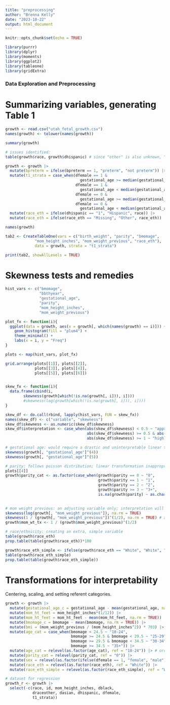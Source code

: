 ```yaml
---
title: "preprocessing"
author: "Brenna Kelly"
date: "2023-10-22"
output: html_document
---
```


```r
knitr::opts_chunk$set(echo = TRUE)
```

```r
library(purrr)
library(dplyr)
library(moments)
library(ggplot2)
library(tableone)
library(gridExtra)

```


### Data Exploration and Preprocessing

# Summarizing variables, generating Table 1

```r

growth <- read.csv("utah_fetal_growth.csv")
names(growth) <- tolower(names(growth))

summary(growth)

# issues identified:
table(growth$race, growth$dhispanic) # since "other" is also unknown, "missing" will be imputed as "other"

growth <- growth |>
  mutate(bpreterm = ifelse(bpreterm == 1, "preterm", "not preterm")) |>
  mutate(t1_strata = case_when(dfemale == 1 & 
                                 gestational_age >= median(gestational_age) ~ "female, upper",
                               dfemale == 1 & 
                                 gestational_age < median(gestational_age) ~ "female, lower",
                               dfemale == 0 & 
                                 gestational_age >= median(gestational_age) ~ "male, upper",
                               dfemale == 0 & 
                                 gestational_age < median(gestational_age) ~ "male, lower")) |>
  mutate(race_eth = ifelse(dhispanic == "1", "Hispanic", race)) |>
  mutate(race_eth = ifelse(race_eth == "Missing", "Other", race_eth))

names(growth)

tab2 <- CreateTableOne(vars = c("birth_weight", "parity", "bmomage", 
             "mom_height_inches", "mom_weight_previous", "race_eth"),
             data = growth, strata = "t1_strata")

print(tab2, showAllLevels = TRUE)

```

# Skewness tests and remedies

```r

hist_vars <- c("bmomage",
               "bbthyear",
               "gestational_age",
               "parity",
               "mom_height_inches",
               "mom_weight_previous")

plot_fx <- function(i){
  ggplot(data = growth, aes(x = growth[, which(names(growth) == i)])) +
    geom_histogram(fill = "plum4") +
    theme_minimal() +
    labs(x = i, y = "Freq")
}

plots <- map(hist_vars, plot_fx)

grid.arrange(plots[[1]], plots[[2]], 
             plots[[3]], plots[[4]], 
             plots[[5]], plots[[6]])


skew_fx <- function(i){
  data.frame(cbind(i,
        skewness(growth[which(!is.na(growth[, i])), i])))
        #skewness(log(growth[which(!is.na(growth[, i])), i])))
}

skew_df <- do.call(rbind, lapply(hist_vars, FUN = skew_fx))
names(skew_df) <- c("variable", "skewness")
skew_df$skewness <- as.numeric(skew_df$skewness)
skew_df$interpretation <- case_when(abs(skew_df$skewness) < 0.5 ~ "approximately symmetric",
                                    abs(skew_df$skewness) >= 0.5 & abs(skew_df$skewness) < 1 ~ "moderately skewed",
                                    abs(skew_df$skewness) >= 1 ~ "highly skewed")

# gestational age: would require a drastic and uninterpretable linear transformation
skewness(growth[, "gestational_age"]^(4))
skewness(growth[, "gestational_age"]^(5))

# parity: follows poisson distribution; linear transformation inappropriate
plots[[4]]
growth$parity_cat <- as.factor(case_when(growth$parity == 0 ~ "0",
                                         growth$parity == 1 ~ "1",
                                         growth$parity == 2 ~ "2",
                                         growth$parity >= 3 ~ "3+",
                                         is.na(growth$parity) ~ as.character(median(growth$parity, 
                                                                       na.rm = TRUE)))) #median imputation for now

# mom weight previous: an adjusting variable only; interpretation will not be a concern
skewness(log(growth[, "mom_weight_previous"]), na.rm = TRUE)
skewness(1 / (growth[, "mom_weight_previous"])^(1/2), na.rm = TRUE) # approxiately symmetric
growth$mom_wt_tx <- 1 / (growth$mom_weight_previous)^(1/2)

# race/ethnicity: creating an extra, simple variable
table(growth$race_eth)
prop.table(table(growth$race_eth))*100

growth$race_eth_simple <- ifelse(growth$race_eth == "White", "White", "Non-White or Hispanic")
table(growth$race_eth_simple)
prop.table(table(growth$race_eth_simple))

```

# Transformations for interpretability
Centering, scaling, and setting referent categories.

```r

growth <- growth |>
  mutate(gestational_age_c = gestational_age - mean(gestational_age, na.rm = TRUE)) |>
  mutate(mom_ht_feet = mom_height_inches*(1/12)) |>
  mutate(mom_ht_feet = mom_ht_feet - mean(mom_ht_feet, na.rm = TRUE)) |>
  mutate(bmomage_c = bmomage - mean(bmomage, na.rm = TRUE)) |>
  mutate(bmi = (mom_weight_previous / (mom_height_inches^2)) * 703) |>
  mutate(age_cat = case_when(bmomage < 24.5 ~ "18-24",
                             bmomage >= 24.5 & bmomage < 29.5 ~ "25-29",
                             bmomage >= 29.5 & bmomage < 34.5 ~ "30-34",
                             bmomage >= 34.5 ~ "35+")) |>
  mutate(age_cat = relevel(as.factor(age_cat), ref = "18-24")) |> # ordinal
  mutate(parity_cat = relevel(parity_cat, ref = "0")) |>
  mutate(sex = relevel(as.factor(ifelse(dfemale == 1, "female", "male")), ref = "male")) |>
  mutate(race_eth = relevel(as.factor(race_eth), ref = "White")) |>
  mutate(race_eth_simple = relevel(as.factor(race_eth_simple), ref = "White"))

# dataset for regression
growth_r <- growth |>
  select(-c(race, id, mom_height_inches, dblack, 
            draceother, dasian, dhispanic, dfemale,
            t1_strata))

```






